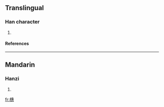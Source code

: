 ==Translingual==
===Han character===
{{Han char|rn=75|rad=木|as=12|sn=16|four=4593<sub>3</sub>|canj=木十戈心 (DJIP)}}
# {{defn|Han|sort=木12}}
====References====
{{Han ref|kx=0554.070|dkj=15560|dj=0942.190|hdz=21289.010|uh=6A5E|ud=27230|bh=E9D8|bd=59864}}

----
==Mandarin==
===Hanzi===
{{cmn-hanzi|pin=[[duǒ]] (duo3), [[hùi]] (hui4)|wg=to<sup>3</sup>, hui<sup>4</sup>}}
# {{defn|Mandarin}}

[[fr:橞]]